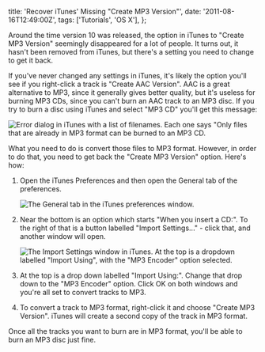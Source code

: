   title: 'Recover iTunes\' Missing "Create MP3 Version"',
  date: '2011-08-16T12:49:00Z',
  tags: ['Tutorials', 'OS X'],
};

Around the time version 10 was released, the option in iTunes to "Create MP3
Version" seemingly disappeared for a lot of people. It turns out, it hasn't been
removed from iTunes, but there's a setting you need to change to get it back.

If you've never changed any settings in iTunes, it's likely the option you'll
see if you right-click a track is "Create AAC Version". AAC is a great
alternative to MP3, since it generally gives better quality, but it's useless
for burning MP3 CDs, since you can't burn an AAC track to an MP3 disc. If you
try to burn a disc using iTunes and select "MP3 CD" you'll get this message:

![Error dialog in iTunes with a list of filenames. Each one says "Only files that are already in MP3 format can be burned to an MP3 CD.](/img/2011-08-Can't_Burn.png)

What you need to do is convert those files to MP3 format. However, in order to
do that, you need to get back the "Create MP3 Version" option. Here's how:

1. Open the iTunes Preferences and then open the General tab of the preferences.

   ![The General tab in the iTunes preferences window.](/img/2011-08-General_Preferences.png)

2. Near the bottom is an option which starts "When you insert a CD:". To the
   right of that is a button labelled "Import Settings..." - click that, and
   another window will open.

   ![The Import Settings window in iTunes. At the top is a dropdown labelled "Import Using", with the "MP3 Encoder" option selected.](/img/2011-08-Import_Settings.png)

3. At the top is a drop down labelled "Import Using:". Change that drop down to
   the "MP3 Encoder" option. Click OK on both windows and you're all set to
   convert tracks to MP3.

4. To convert a track to MP3 format, right-click it and choose "Create MP3
   Version". iTunes will create a second copy of the track in MP3 format.

Once all the tracks you want to burn are in MP3 format, you'll be able to burn
an MP3 disc just fine.
